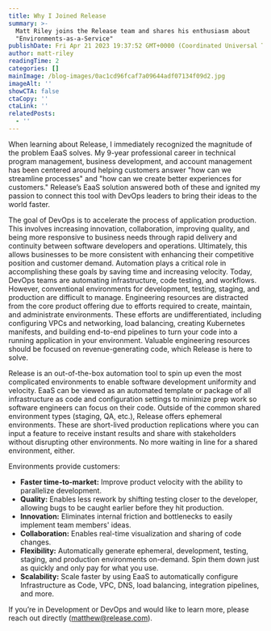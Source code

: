 ```yaml
---
title: Why I Joined Release
summary: >-
  Matt Riley joins the Release team and shares his enthusiasm about
  "Environments-as-a-Service"
publishDate: Fri Apr 21 2023 19:37:52 GMT+0000 (Coordinated Universal Time)
author: matt-riley
readingTime: 2
categories: []
mainImage: /blog-images/0ac1cd96fcaf7a09644adf07134f09d2.jpg
imageAlt: ''
showCTA: false
ctaCopy: ''
ctaLink: ''
relatedPosts:
  - ''
---
```


When learning about Release, I immediately recognized the magnitude of the problem EaaS solves. My 9-year professional career in technical program management, business development, and account management has been centered around helping customers answer "how can we streamline processes" and "how can we create better experiences for customers." Release’s EaaS solution answered both of these and ignited my passion to connect this tool with DevOps leaders to bring their ideas to the world faster.

The goal of DevOps is to accelerate the process of application production. This involves increasing innovation, collaboration, improving quality, and being more responsive to business needs through rapid delivery and continuity between software developers and operations. Ultimately, this allows businesses to be more consistent with enhancing their competitive position and customer demand. Automation plays a critical role in accomplishing these goals by saving time and increasing velocity. Today, DevOps teams are automating infrastructure, code testing, and workflows. However, conventional environments for development, testing, staging, and production are difficult to manage. Engineering resources are distracted from the core product offering due to efforts required to create, maintain, and administrate environments. These efforts are undifferentiated, including configuring VPCs and networking, load balancing, creating Kubernetes manifests, and building end-to-end pipelines to turn your code into a running application in your environment. Valuable engineering resources should be focused on revenue-generating code, which Release is here to solve.

Release is an out-of-the-box automation tool to spin up even the most complicated environments to enable software development uniformity and velocity. EaaS can be viewed as an automated template or package of all infrastructure as code and configuration settings to minimize prep work so software engineers can focus on their code. Outside of the common shared environment types (staging, QA, etc.), Release offers ephemeral environments. These are short-lived production replications where you can input a feature to receive instant results and share with stakeholders without disrupting other environments. No more waiting in line for a shared environment, either.

Environments provide customers: 
*   **Faster time-to-market:** Improve product velocity with the ability to parallelize development. 
*   **Quality:** Enables less rework by shifting testing closer to the developer, allowing bugs to be caught earlier before they hit production.
*   **Innovation:** Eliminates internal friction and bottlenecks to easily implement team members' ideas.
*   **Collaboration:** Enables real-time visualization and sharing of code changes. 
*   **Flexibility:** Automatically generate ephemeral, development, testing, staging, and production environments on-demand. Spin them down just as quickly and only pay for what you use. 
*   **Scalability:** Scale faster by using EaaS to automatically configure Infrastructure as Code, VPC, DNS, load balancing, integration pipelines, and more. 

If you’re in Development or DevOps and would like to learn more, please reach out directly ([matthew@release.com](mailto:matthew@release.com)).